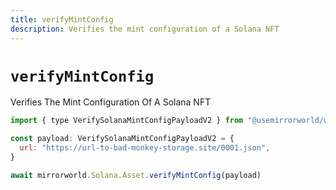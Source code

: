 ```yaml
---
title: verifyMintConfig
description: Verifies the mint configuration of a Solana NFT
---
```


# `verifyMintConfig`

Verifies The Mint Configuration Of A Solana NFT

```js
import { type VerifySolanaMintConfigPayloadV2 } from "@usemirrorworld/web3.js"

const payload: VerifySolanaMintConfigPayloadV2 = {
  url: "https://url-to-bad-monkey-storage.site/0001.json",
}

await mirrorworld.Solana.Asset.verifyMintConfig(payload)
```
